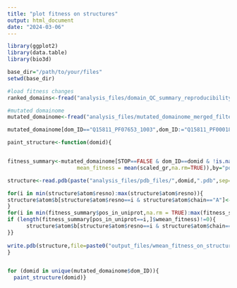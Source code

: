 ```yaml
---
title: "plot fitness on structures"
output: html_document
date: "2024-03-06"
---
```



```r

library(ggplot2)
library(data.table)
library(bio3d)

base_dir="/path/to/your/files"
setwd(base_dir)

#load fitness changes
ranked_domains<-fread("analysis_files/domain_QC_summary_reproducibility_ranked.txt")

#mutated domainome
mutated_domainome<-fread("analysis_files/mutated_domainome_merged_filtered.txt")

mutated_domainome[dom_ID=="Q15811_PF07653_1003",dom_ID:="Q15811_PF00018_1003"]

```

```r

paint_structure<-function(domid){


fitness_summary<-mutated_domainome[STOP==FALSE & dom_ID==domid & !is.na(delta_gr),list(wmean_fitness = weighted.mean(scaled_gr,scaled_gr_sigma,na.rm=TRUE),
                      mean_fitness = mean(scaled_gr,na.rm=TRUE)),by="pos_in_uniprot"]

structure<-read.pdb(paste("analysis_files/pdb_files/",domid,".pdb",sep=""))

for(i in min(structure$atom$resno):max(structure$atom$resno)){
structure$atom$b[structure$atom$resno==i & structure$atom$chain=="A"]<-0
}
for(i in min(fitness_summary$pos_in_uniprot,na.rm = TRUE):max(fitness_summary$pos_in_uniprot,na.rm = TRUE)){
if (length(fitness_summary[pos_in_uniprot==i,]$wmean_fitness)!=0){
      structure$atom$b[structure$atom$resno==i & structure$atom$chain=="A"]<-fitness_summary[pos_in_uniprot==i,]$wmean_fitness*(-1)
}}
  
write.pdb(structure,file=paste0("output_files/wmean_fitness_on_structures/",domid,"_","delta_fitness_wmean.pdb",collapse=""))
}


for (domid in unique(mutated_domainome$dom_ID)){
  paint_structure(domid)}

```
